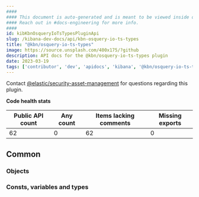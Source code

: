 ```yaml
---
####
#### This document is auto-generated and is meant to be viewed inside our experimental, new docs system.
#### Reach out in #docs-engineering for more info.
####
id: kibKbnOsqueryIoTsTypesPluginApi
slug: /kibana-dev-docs/api/kbn-osquery-io-ts-types
title: "@kbn/osquery-io-ts-types"
image: https://source.unsplash.com/400x175/?github
description: API docs for the @kbn/osquery-io-ts-types plugin
date: 2023-03-19
tags: ['contributor', 'dev', 'apidocs', 'kibana', '@kbn/osquery-io-ts-types']
---
```




Contact [@elastic/security-asset-management](https://github.com/orgs/elastic/teams/security-asset-management) for questions regarding this plugin.

**Code health stats**

| Public API count  | Any count | Items lacking comments | Missing exports |
|-------------------|-----------|------------------------|-----------------|
| 62 | 0 | 62 | 0 |

## Common

### Objects
<DocDefinitionList data={kbnOsqueryIoTsTypesObj.common.objects}/>

### Consts, variables and types
<DocDefinitionList data={kbnOsqueryIoTsTypesObj.common.misc}/>

